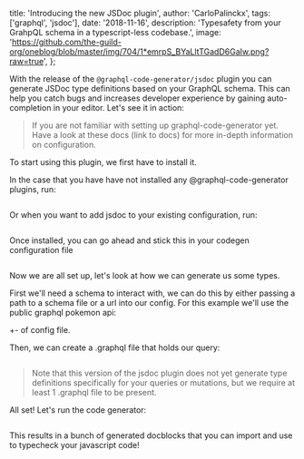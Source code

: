 

  title: 'Introducing the new JSDoc plugin',
  author: 'CarloPalinckx',
  tags: ['graphql', 'jsdoc'],
  date: '2018-11-16',
  description:
    'Typesafety from your GrahpQL schema in a typescript-less codebase.',
  image:
    'https://github.com/the-guild-org/oneblog/blob/master/img/704/1*emrpS_BYaLltTGadD6GaIw.png?raw=true',
};


With the release of the `@graphql-code-generator/jsdoc` plugin you can generate JSDoc type definitions based on your GraphQL schema. This can help you catch bugs and increases developer experience by gaining auto-completion in your editor. Let's see it in action:

> If you are not familiar with setting up graphql-code-generator yet. Have a look at these docs (link to docs) for more in-depth information on configuration.

To start using this plugin, we first have to install it.

In the case that you have have not installed any @graphql-code-generator plugins, run:
```
```

Or when you want to add jsdoc to your existing configuration, run:
```
```

Once installed, you can go ahead and stick this in your codegen configuration file
```
```

Now we are all set up, let's look at how we can generate us some types.

First we'll need a schema to interact with, we can do this by either passing a path to a schema file or a url into our config. For this example we'll use the public graphql pokemon api:

+- of config file.

Then, we can create a .graphql file that holds our query:

```
```

> Note that this version of the jsdoc plugin does not yet generate type definitions specifically for your queries or mutations, but we require at least 1 .graphql file to be present.

All set! Let's run the code generator:

```
```

This results in a bunch of generated docblocks that you can import and use to typecheck your javascript code! 
